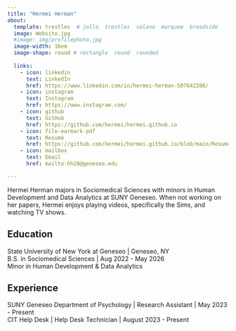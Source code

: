 ```yaml
---
title: "Hermei Herman" 
about:
  template: trestles  # jolla  trestles  solana  marquee  broadside
  image: Website.jpg
  #image: img/profilephoto.jpg
  image-width: 16em
  image-shape: round # rectangle  round  rounded
  
  links:
    - icon: linkedin
      text: LinkedIn
      href: https://www.linkedin.com/in/hermei-herman-507642288/
    - icon: instagram
      text: Instagram
      href: https://www.instagram.com/
    - icon: github
      text: GitHub
      href: https://github.com/hermei/hermei.github.io
    - icon: file-earmark-pdf
      text: Resumé
      href: https://github.com/hermei/hermei.github.io/blob/main/Resume%20(1).pdf
    - icon: mailbox
      text: Email
      href: mailto:hh20@geneseo.edu

---
```



Hermei Herman majors in Sociomedical Sciences with minors in Human Development and Data Analytics at SUNY Geneseo. When not working on her papers, Hermei enjoys playing videos, specifically the Sims, and watching TV shows. 

## Education

State University of New York at Geneseo | Geneseo, NY <br>
B.S. in Sociomedical Sciences | Aug 2022 - May 2026 <br>
Minor in Human Development & Data Analytics 

## Experience

SUNY Geneseo Department of Psychology | Research Assistant  | May 2023 - Present <br>
CIT Help Desk  | Help Desk Technician  | August 2023 - Present <br>



